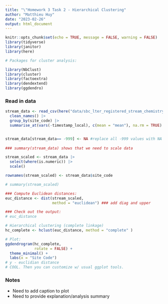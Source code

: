 ```yaml
---
title: "\"Homework 3 Task 2 - Hierarchical Clustering"
author: "Matthieu Huy"
date: "2023-02-26"
output: html_document
---
```


```r
knitr::opts_chunk$set(echo = TRUE, message = FALSE, warning = FALSE)
library(tidyverse)
library(janitor)
library(here)

# Packages for cluster analysis:

library(NbClust)
library(cluster)
library(factoextra)
library(dendextend)
library(ggdendro)
```

### Read in data

```r
stream_data <- read_csv(here("data/sbc_lter_registered_stream_chemistry.csv")) |>
  clean_names() |>
  group_by(site_code) |>
  summarise_at(vars(-timestamp_local), c(mean = "mean"), na.rm = TRUE)


stream_data[stream_data== -999] <- NA #replace all -999 values with NA
  
### summary(stream_data) shows that we need to scale data

stream_scaled <- stream_data |>
  select(where(is.numeric)) |>
  scale()

rownames(stream_scaled) <- stream_data$site_code

# summary(stream_scaled)
```

```r
### Compute Euclidean distances:
euc_distance <- dist(stream_scaled, 
                     method = "euclidean") ### add diag and upper

### Check out the output:
# euc_distance
```

```r
# Hierarchical clustering (complete linkage)
hc_complete <- hclust(euc_distance, method = "complete" )

# Plot:
ggdendrogram(hc_complete, 
             rotate = FALSE) +
  theme_minimal() +
  labs(x = "Site Code")
# y - euclidian distance
# COOL. Then you can customize w/ usual ggplot tools. 
```

### Notes 

- Need to add caption to plot
- Need to provide explanation/analysis summary
